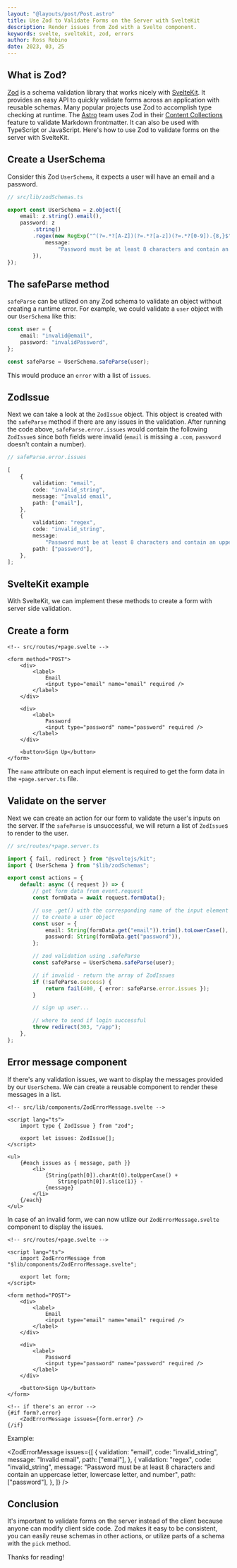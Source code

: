 ```yaml
---
layout: "@layouts/post/Post.astro"
title: Use Zod to Validate Forms on the Server with SvelteKit
description: Render issues from Zod with a Svelte component.
keywords: svelte, sveltekit, zod, errors
author: Ross Robino
date: 2023, 03, 25
---
```



## What is Zod?

[Zod](https://zod.dev/) is a schema validation library that works nicely with [SvelteKit](https://kit.svelte.dev/). It provides an easy API to quickly validate forms across an application with reusable schemas. Many popular projects use Zod to accomplish type checking at runtime. The [Astro](https://docs.astro.build/en/getting-started/) team uses Zod in their [Content Collections](https://docs.astro.build/en/guides/content-collections/) feature to validate Markdown frontmatter. It can also be used with TypeScript or JavaScript. Here's how to use Zod to validate forms on the server with SvelteKit.

## Create a UserSchema

Consider this Zod `UserSchema`, it expects a user will have an email and a password.

```ts
// src/lib/zodSchemas.ts

export const UserSchema = z.object({
	email: z.string().email(),
	password: z
		.string()
		.regex(new RegExp("^(?=.*?[A-Z])(?=.*?[a-z])(?=.*?[0-9]).{8,}$"), {
			message:
				"Password must be at least 8 characters and contain an uppercase letter, lowercase letter, and number",
		}),
});
```

## The safeParse method

`safeParse` can be utlized on any Zod schema to validate an object without creating a runtime error. For example, we could validate a `user` object with our `UserSchema` like this:

```ts
const user = {
	email: "invalid@email",
	password: "invalidPassword",
};

const safeParse = UserSchema.safeParse(user);
```

This would produce an `error` with a list of `issues`.

## ZodIssue

Next we can take a look at the `ZodIssue` object. This object is created with the `safeParse` method if there are any issues in the validation. After running the code above, `safeParse.error.issues` would contain the following `ZodIssue`s since both fields were invalid (`email` is missing a `.com`, `password` doesn't contain a number).

```ts
// safeParse.error.issues

[
	{
		validation: "email",
		code: "invalid_string",
		message: "Invalid email",
		path: ["email"],
	},
	{
		validation: "regex",
		code: "invalid_string",
		message:
			"Password must be at least 8 characters and contain an uppercase letter, lowercase letter, and number",
		path: ["password"],
	},
];
```

## SvelteKit example

With SvelteKit, we can implement these methods to create a form with server side validation.

## Create a form

```svelte
<!-- src/routes/+page.svelte -->

<form method="POST">
	<div>
		<label>
			Email
			<input type="email" name="email" required />
		</label>
	</div>

	<div>
		<label>
			Password
			<input type="password" name="password" required />
		</label>
	</div>

	<button>Sign Up</button>
</form>
```

The `name` attribute on each input element is required to get the form data in the `+page.server.ts` file.

## Validate on the server

Next we can create an action for our form to validate the user's inputs on the server. If the `safeParse` is unsuccessful, we will return a list of `ZodIssue`s to render to the user.

```ts
// src/routes/+page.server.ts

import { fail, redirect } from "@sveltejs/kit";
import { UserSchema } from "$lib/zodSchemas";

export const actions = {
	default: async ({ request }) => {
		// get form data from event.request
		const formData = await request.formData();

		// use .get() with the corresponding name of the input element
		// to create a user object
		const user = {
			email: String(formData.get("email")).trim().toLowerCase(),
			password: String(formData.get("password")),
		};

		// zod validation using .safeParse
		const safeParse = UserSchema.safeParse(user);

		// if invalid - return the array of ZodIssues
		if (!safeParse.success) {
			return fail(400, { error: safeParse.error.issues });
		}

		// sign up user...

		// where to send if login successful
		throw redirect(303, "/app");
	},
};
```

## Error message component

If there's any validation issues, we want to display the messages provided by our `UserSchema`. We can create a reusable component to render these messages in a list.

```svelte
<!-- src/lib/components/ZodErrorMessage.svelte -->

<script lang="ts">
	import type { ZodIssue } from "zod";

	export let issues: ZodIssue[];
</script>

<ul>
	{#each issues as { message, path }}
		<li>
			{String(path[0]).charAt(0).toUpperCase() +
				String(path[0]).slice(1)} -
			{message}
		</li>
	{/each}
</ul>
```

In case of an invalid form, we can now utlize our `ZodErrorMessage.svelte` component to display the issues.

```svelte
<!-- src/routes/+page.svelte -->

<script lang="ts">
	import ZodErrorMessage from "$lib/components/ZodErrorMessage.svelte";

	export let form;
</script>

<form method="POST">
	<div>
		<label>
			Email
			<input type="email" name="email" required />
		</label>
	</div>

	<div>
		<label>
			Password
			<input type="password" name="password" required />
		</label>
	</div>

	<button>Sign Up</button>
</form>

<!-- if there's an error -->
{#if form?.error}
	<ZodErrorMessage issues={form.error} />
{/if}

```

Example:

<ZodErrorMessage
	issues={[
		{
			validation: "email",
			code: "invalid_string",
			message: "Invalid email",
			path: ["email"],
		},
		{
			validation: "regex",
			code: "invalid_string",
			message:
				"Password must be at least 8 characters and contain an uppercase letter, lowercase letter, and number",
			path: ["password"],
		},
	]}
/>

## Conclusion

It's important to validate forms on the server instead of the client because anyone can modify client side code. Zod makes it easy to be consistent, you can easily reuse schemas in other actions, or utilize parts of a schema with the `pick` method.

Thanks for reading!

